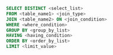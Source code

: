 ```sql
SELECT DISTINCT <select_list>
FROM <table_name1> <join_type> 
JOIN <table_name2> ON <join_condition>
WHERE <where_condition>
GROUP BY <group_by_list>
HAVING <having_condition>
ORDER BY <order_by_list>
LIMIT <limit_value>
```